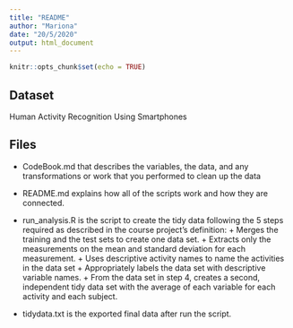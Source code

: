 ---
title: "README"
author: "Mariona"
date: "20/5/2020"
output: html_document
---

```{r setup, include=FALSE}
knitr::opts_chunk$set(echo = TRUE)
```

## Dataset

Human Activity Recognition Using Smartphones

## Files

  * CodeBook.md that describes the variables, the data, and any transformations or work that you performed to clean        up the data
  
  * README.md explains how all of the scripts work and how they are connected.

  * run_analysis.R is the script to create the tidy data following the 5 steps required as described in the course         project’s definition:
                + Merges the training and the test sets to create one data set.
                + Extracts only the measurements on the mean and standard deviation for each measurement.
                + Uses descriptive activity names to name the activities in the data set
                + Appropriately labels the data set with descriptive variable names.
                + From the data set in step 4, creates a second, independent tidy data set with the average of each                      variable for each activity and each subject.
                
   * tidydata.txt is the exported final data after run the script.